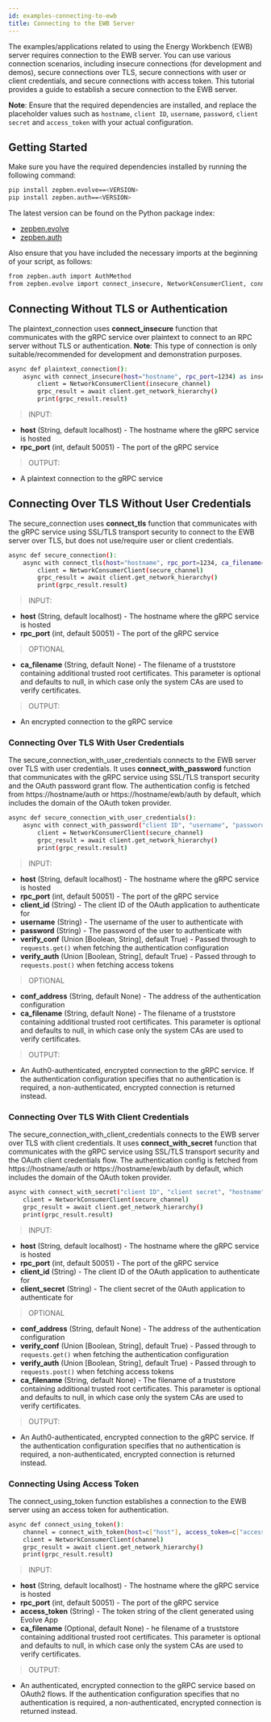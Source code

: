 ```yaml
---
id: examples-connecting-to-ewb
title: Connecting to the EWB Server
---
```



The examples/applications related to using the Energy Workbench (EWB) server requires connection to the EWB server. You can use various connection scenarios,
including insecure connections (for development and demos), secure connections over TLS, secure connections with user or client credentials, and secure connections with access token.
This tutorial provides a guide to establish a secure connection to the EWB server.

**Note**: Ensure that the required dependencies are installed, and replace the placeholder values such as `hostname`, `client ID`, `username`, `password`, `client secret` and `access_token` with your actual configuration.

## Getting Started

Make sure you have the required dependencies installed by running the following command:

```bash
pip install zepben.evolve==<VERSION>
pip install zepben.auth==<VERSION>
```
The latest version can be found on the Python package index:

- [zepben.evolve](https://pypi.org/project/zepben.evolve/)
- [zepben.auth](https://pypi.org/project/zepben.auth/)

Also ensure that you have included the necessary imports at the beginning of your script, as follows:

```bash
from zepben.auth import AuthMethod
from zepben.evolve import connect_insecure, NetworkConsumerClient, connect_tls, connect_with_password, connect_with_secret, connect_with_token, SyncNetworkConsumerClient
```

## Connecting Without TLS or Authentication

The plaintext_connection uses **connect_insecure** function that communicates with the gRPC service over plaintext to connect to an RPC server without TLS or authentication.
**Note**: This type of connection is only suitable/recommended for development and demonstration purposes.

```bash
async def plaintext_connection():
    async with connect_insecure(host="hostname", rpc_port=1234) as insecure_channel:
        client = NetworkConsumerClient(insecure_channel)
        grpc_result = await client.get_network_hierarchy()
        print(grpc_result.result)
```

> INPUT:

- **host** (String, default localhost) - The hostname where the gRPC service is hosted
- **rpc_port** (int, default 50051) - The port of the gRPC service

> OUTPUT:

- A plaintext connection to the gRPC service

## Connecting Over TLS Without User Credentials

The secure_connection uses **connect_tls** function that communicates with the gRPC service using SSL/TLS transport security to connect to the EWB server over TLS, but does not use/require user or client credentials.

```bash
async def secure_connection():
    async with connect_tls(host="hostname", rpc_port=1234, ca_filename=None) as secure_channel:
        client = NetworkConsumerClient(secure_channel)
        grpc_result = await client.get_network_hierarchy()
        print(grpc_result.result)
```

> INPUT:

- **host** (String, default localhost) - The hostname where the gRPC service is hosted
- **rpc_port** (int, default 50051) - The port of the gRPC service

> OPTIONAL

- **ca_filename** (String, default None) - The filename of a truststore containing additional trusted root certificates. This parameter is optional and defaults to null, in which case only the system CAs are used to verify certificates.

> OUTPUT:

- An encrypted connection to the gRPC service

### Connecting Over TLS With User Credentials

The secure_connection_with_user_credentials connects to the EWB server over TLS with user credentials. It uses **connect_with_password** function that communicates with the gRPC service using SSL/TLS transport security and the OAuth password grant flow.
The authentication config is fetched from https://hostname/auth or https://hostname/ewb/auth by default, which includes the domain of the OAuth token provider.

```bash
async def secure_connection_with_user_credentials():
    async with connect_with_password("client ID", "username", "password", "hostname", 1234) as secure_channel:
        client = NetworkConsumerClient(secure_channel)
        grpc_result = await client.get_network_hierarchy()
        print(grpc_result.result)
```

> INPUT:

- **host** (String, default localhost) - The hostname where the gRPC service is hosted
- **rpc_port** (int, default 50051) - The port of the gRPC service
- **client_id** (String) - The client ID of the OAuth application to authenticate for
- **username** (String) - The username of the user to authenticate with
- **password** (String) - The password of the user to authenticate with
- **verify_conf** (Union [Boolean, String], default True) - Passed through to `requests.get()` when fetching the authentication configuration
- **verify_auth** (Union [Boolean, String], default True) - Passed through to `requests.post()` when fetching access tokens

> OPTIONAL

- **conf_address** (String, default None) - The address of the authentication configuration
- **ca_filename** (String, default None) - The filename of a truststore containing additional trusted root certificates. This parameter is optional and defaults to null, in which case only the system CAs are used to verify certificates.

> OUTPUT:

- An Auth0-authenticated, encrypted connection to the gRPC service. If the authentication configuration specifies that no authentication is required, a non-authenticated, encrypted connection is returned instead.

### Connecting Over TLS With Client Credentials

The secure_connection_with_client_credentials connects to the EWB server over TLS with client credentials. It uses **connect_with_secret** function that communicates with the gRPC service using SSL/TLS transport security and the OAuth client credentials flow.
The authentication config is fetched from https://hostname/auth or https://hostname/ewb/auth by default, which includes the domain of the OAuth token provider.

```bash
async with connect_with_secret("client ID", "client secret", "hostname", 1234) as secure_channel:
    client = NetworkConsumerClient(secure_channel)
    grpc_result = await client.get_network_hierarchy()
    print(grpc_result.result)
````

> INPUT:

- **host** (String, default localhost) - The hostname where the gRPC service is hosted
- **rpc_port** (int, default 50051) - The port of the gRPC service
- **client_id** (String) - The client ID of the OAuth application to authenticate for
- **client_secret** (String) - The client secret of the 0Auth application to authenticate for

> OPTIONAL

- **conf_address** (String, default None) - The address of the authentication configuration
- **verify_conf** (Union [Boolean, String], default True) - Passed through to `requests.get()` when fetching the authentication configuration
- **verify_auth** (Union [Boolean, String], default True) - Passed through to `requests.post()` when fetching access tokens
- **ca_filename** (String, default None) - The filename of a truststore containing additional trusted root certificates. This parameter is optional and defaults to null, in which case only the system CAs are used to verify certificates.

> OUTPUT:

- An Auth0-authenticated, encrypted connection to the gRPC service. If the authentication configuration specifies that no authentication is required, a non-authenticated, encrypted connection is returned instead.


### Connecting Using Access Token

The connect_using_token function establishes a connection to the EWB server using an access token for authentication.

```bash
async def connect_using_token():
    channel = connect_with_token(host=c["host"], access_token=c["access_token"], rpc_port=c["rpc_port"])
    client = NetworkConsumerClient(channel)
    grpc_result = await client.get_network_hierarchy()
    print(grpc_result.result)

````

> INPUT:

- **host** (String, default localhost) - The hostname where the gRPC service is hosted
- **rpc_port** (int, default 50051) - The port of the gRPC service
- **access_token** (String) - The token string of the client generated using Evolve App
- **ca_filename** (Optional, default None) - he filename of a truststore containing additional trusted root certificates. This parameter is optional
                        and defaults to null, in which case only the system CAs are used to verify certificates.

> OUTPUT:

- An authenticated, encrypted connection to the gRPC service based on OAuth2 flows. If the authentication configuration specifies that no
             authentication is required, a non-authenticated, encrypted connection is returned instead.